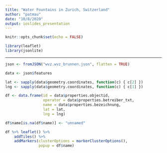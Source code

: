 ```yaml
---
title: "Water Fountains in Zurich, Switzerland"
author: "patmau"
date: "10/8/2020"
output: ioslides_presentation
---
```


```r
knitr::opts_chunk$set(echo = FALSE)

library(leaflet)
library(jsonlite)
```


***

```r
json <- fromJSON("wvz.wvz_brunnen.json", flatten = TRUE)

data <- json$features

lat <- sapply(data$geometry.coordinates, function(c) { c[2] })
lng <- sapply(data$geometry.coordinates, function(c) { c[1] })

df <- data.frame(id = data$properties.objectid,
                 operator = data$properties.betreiber_txt,
                 name = data$properties.bezeichnung,
                 lat = lat,
                 lng = lng)

df$name[is.na(df$name)] <- "unnamed"

```

```r
df %>% leaflet() %>%
    addTiles() %>%
    addMarkers(clusterOptions = markerClusterOptions(),
               popup = df$name) 
```


